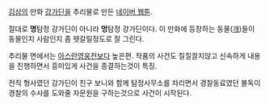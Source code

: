 [[김삼]]의 만화 [[강가딘]]을 추리물로 만든 [[네이버 웹툰]].

절대로 '''명'''탐정 강가딘이 아니라 '''멍'''탐정 강가딘이다. 이 만화에 등장하는 동물([[개]])들이 동물인지 사람인지 좀 헷갈릴정도로 잘 그린다.

추리물 면에서는 [[아스란영웅전]]보다 높은편. 작품의 사건도 질질끌지않고 신속하게 내용을 진행하면서 흥미있게 사건을 종결하는것이 특징.

전직 형사였던 강가딘이 친구 보니와 함께 탐정사무소를 차리면서 경찰동료였던 불독이 경찰의 수사를 도와줄 자문원을 구하는것으로 사건이 시작된다.



